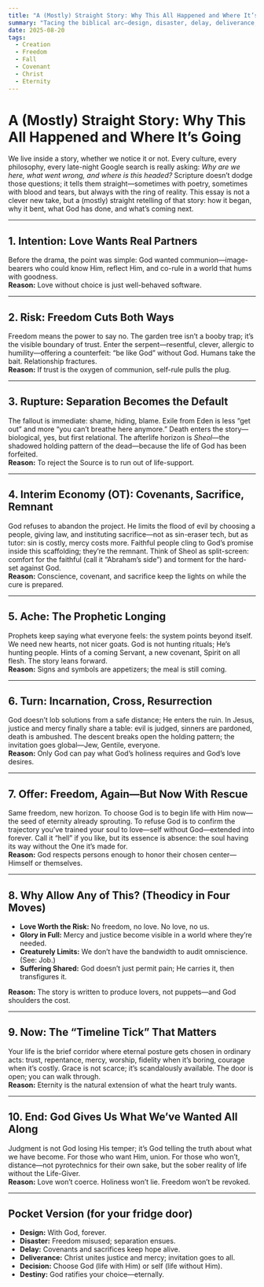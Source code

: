 ```yaml
---
title: "A (Mostly) Straight Story: Why This All Happened and Where It’s Going"
summary: "Tacing the biblical arc—design, disaster, delay, deliverance, decision, destiny."
date: 2025-08-20
tags:
  - Creation
  - Freedom
  - Fall
  - Covenant
  - Christ
  - Eternity
---
```


# A (Mostly) Straight Story: Why This All Happened and Where It’s Going

We live inside a story, whether we notice it or not. Every culture, every philosophy, every late-night Google search is really asking: *Why are we here, what went wrong, and where is this headed?* Scripture doesn’t dodge those questions; it tells them straight—sometimes with poetry, sometimes with blood and tears, but always with the ring of reality. This essay is not a clever new take, but a (mostly) straight retelling of that story: how it began, why it bent, what God has done, and what’s coming next.

---

## 1. Intention: Love Wants Real Partners  
Before the drama, the point was simple: God wanted communion—image-bearers who could know Him, reflect Him, and co-rule in a world that hums with goodness.  
**Reason:** Love without choice is just well-behaved software.

---

## 2. Risk: Freedom Cuts Both Ways  
Freedom means the power to say no. The garden tree isn’t a booby trap; it’s the visible boundary of trust. Enter the serpent—resentful, clever, allergic to humility—offering a counterfeit: “be like God” without God. Humans take the bait. Relationship fractures.  
**Reason:** If trust is the oxygen of communion, self-rule pulls the plug.

---

## 3. Rupture: Separation Becomes the Default  
The fallout is immediate: shame, hiding, blame. Exile from Eden is less “get out” and more “you can’t breathe here anymore.” Death enters the story—biological, yes, but first relational. The afterlife horizon is *Sheol*—the shadowed holding pattern of the dead—because the life of God has been forfeited.  
**Reason:** To reject the Source is to run out of life-support.

---

## 4. Interim Economy (OT): Covenants, Sacrifice, Remnant  
God refuses to abandon the project. He limits the flood of evil by choosing a people, giving law, and instituting sacrifice—not as sin-eraser tech, but as tutor: sin is costly, mercy costs more. Faithful people cling to God’s promise inside this scaffolding; they’re the remnant. Think of Sheol as split-screen: comfort for the faithful (call it “Abraham’s side”) and torment for the hard-set against God.  
**Reason:** Conscience, covenant, and sacrifice keep the lights on while the cure is prepared.

---

## 5. Ache: The Prophetic Longing  
Prophets keep saying what everyone feels: the system points beyond itself. We need new hearts, not nicer goats. God is not hunting rituals; He’s hunting people. Hints of a coming Servant, a new covenant, Spirit on all flesh. The story leans forward.  
**Reason:** Signs and symbols are appetizers; the meal is still coming.

---

## 6. Turn: Incarnation, Cross, Resurrection  
God doesn’t lob solutions from a safe distance; He enters the ruin. In Jesus, justice and mercy finally share a table: evil is judged, sinners are pardoned, death is ambushed. The descent breaks open the holding pattern; the invitation goes global—Jew, Gentile, everyone.  
**Reason:** Only God can pay what God’s holiness requires and God’s love desires.

---

## 7. Offer: Freedom, Again—But Now With Rescue  
Same freedom, new horizon. To choose God is to begin life with Him now—the seed of eternity already sprouting. To refuse God is to confirm the trajectory you’ve trained your soul to love—self without God—extended into forever. Call it “hell” if you like, but its essence is absence: the soul having its way without the One it’s made for.  
**Reason:** God respects persons enough to honor their chosen center—Himself or themselves.

---

## 8. Why Allow Any of This? (Theodicy in Four Moves)  
- **Love Worth the Risk:** No freedom, no love. No love, no us.  
- **Glory in Full:** Mercy and justice become visible in a world where they’re needed.  
- **Creaturely Limits:** We don’t have the bandwidth to audit omniscience. (See: Job.)  
- **Suffering Shared:** God doesn’t just permit pain; He carries it, then transfigures it.  

**Reason:** The story is written to produce lovers, not puppets—and God shoulders the cost.

---

## 9. Now: The “Timeline Tick” That Matters  
Your life is the brief corridor where eternal posture gets chosen in ordinary acts: trust, repentance, mercy, worship, fidelity when it’s boring, courage when it’s costly. Grace is not scarce; it’s scandalously available. The door is open; you can walk through.  
**Reason:** Eternity is the natural extension of what the heart truly wants.

---

## 10. End: God Gives Us What We’ve Wanted All Along  
Judgment is not God losing His temper; it’s God telling the truth about what we have become. For those who want Him, union. For those who won’t, distance—not pyrotechnics for their own sake, but the sober reality of life without the Life-Giver.  
**Reason:** Love won’t coerce. Holiness won’t lie. Freedom won’t be revoked.

---

## Pocket Version (for your fridge door)

- **Design:** With God, forever.  
- **Disaster:** Freedom misused; separation ensues.  
- **Delay:** Covenants and sacrifices keep hope alive.  
- **Deliverance:** Christ unites justice and mercy; invitation goes to all.  
- **Decision:** Choose God (life with Him) or self (life without Him).  
- **Destiny:** God ratifies your choice—eternally.